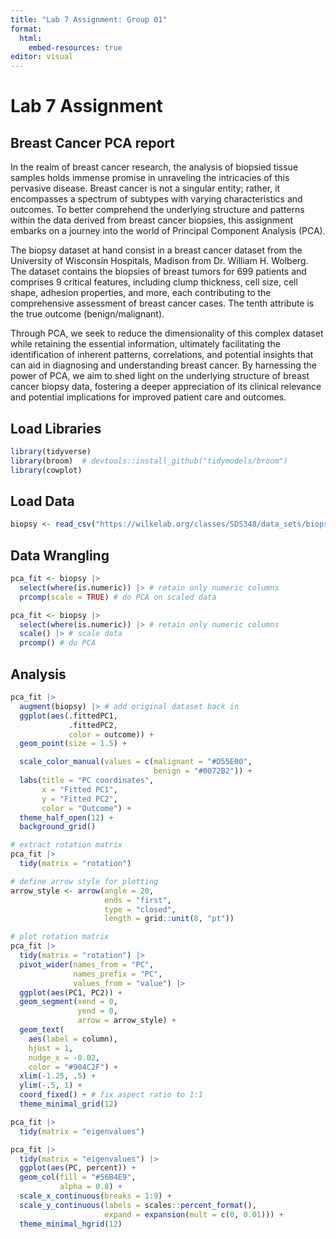 ```yaml
---
title: "Lab 7 Assignment: Group 01"
format:
  html:
    embed-resources: true
editor: visual
---
```


# Lab 7 Assignment

## Breast Cancer PCA report

In the realm of breast cancer research, the analysis of biopsied tissue samples holds immense promise in unraveling the intricacies of this pervasive disease. Breast cancer is not a singular entity; rather, it encompasses a spectrum of subtypes with varying characteristics and outcomes. To better comprehend the underlying structure and patterns within the data derived from breast cancer biopsies, this assignment embarks on a journey into the world of Principal Component Analysis (PCA).

The biopsy dataset at hand consist in a breast cancer dataset from the University of Wisconsin Hospitals, Madison from Dr. William H. Wolberg. The dataset contains the biopsies of breast tumors for 699 patients and comprises 9 critical features, including clump thickness, cell size, cell shape, adhesion properties, and more, each contributing to the comprehensive assessment of breast cancer cases. The tenth attribute is the true outcome (benign/malignant).

Through PCA, we seek to reduce the dimensionality of this complex dataset while retaining the essential information, ultimately facilitating the identification of inherent patterns, correlations, and potential insights that can aid in diagnosing and understanding breast cancer. By harnessing the power of PCA, we aim to shed light on the underlying structure of breast cancer biopsy data, fostering a deeper appreciation of its clinical relevance and potential implications for improved patient care and outcomes.

## Load Libraries
```r
library(tidyverse)
library(broom)  # devtools::install_github("tidymodels/broom")
library(cowplot)
```

## Load Data
```r
biopsy <- read_csv("https://wilkelab.org/classes/SDS348/data_sets/biopsy.csv")
```

## Data Wrangling
```r
pca_fit <- biopsy |> 
  select(where(is.numeric)) |> # retain only numeric columns
  prcomp(scale = TRUE) # do PCA on scaled data

pca_fit <- biopsy |> 
  select(where(is.numeric)) |> # retain only numeric columns
  scale() |> # scale data
  prcomp() # do PCA
```

## Analysis
```r
pca_fit |>
  augment(biopsy) |> # add original dataset back in
  ggplot(aes(.fittedPC1, 
             .fittedPC2, 
             color = outcome)) + 
  geom_point(size = 1.5) +

  scale_color_manual(values = c(malignant = "#D55E00", 
                                benign = "#0072B2")) +
  labs(title = "PC coordinates", 
       x = "Fitted PC1", 
       y = "Fitted PC2", 
       color = "Outcome") +
  theme_half_open(12) + 
  background_grid()

# extract rotation matrix
pca_fit |>
  tidy(matrix = "rotation")

# define arrow style for plotting
arrow_style <- arrow(angle = 20, 
                     ends = "first", 
                     type = "closed", 
                     length = grid::unit(8, "pt"))

# plot rotation matrix
pca_fit |>
  tidy(matrix = "rotation") |>
  pivot_wider(names_from = "PC", 
              names_prefix = "PC", 
              values_from = "value") |>
  ggplot(aes(PC1, PC2)) +
  geom_segment(xend = 0, 
               yend = 0, 
               arrow = arrow_style) +
  geom_text(
    aes(label = column),
    hjust = 1, 
    nudge_x = -0.02, 
    color = "#904C2F") +
  xlim(-1.25, .5) + 
  ylim(-.5, 1) +
  coord_fixed() + # fix aspect ratio to 1:1
  theme_minimal_grid(12)

pca_fit |>
  tidy(matrix = "eigenvalues")

pca_fit |>
  tidy(matrix = "eigenvalues") |>
  ggplot(aes(PC, percent)) +
  geom_col(fill = "#56B4E9", 
           alpha = 0.8) +
  scale_x_continuous(breaks = 1:9) +
  scale_y_continuous(labels = scales::percent_format(), 
                     expand = expansion(mult = c(0, 0.01))) +
  theme_minimal_hgrid(12)

```
